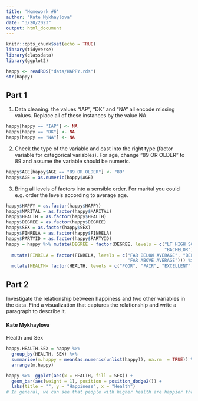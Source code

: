 ```yaml
---
title: 'Homework #6'
author: "Kate Mykhaylova"
date: "3/20/2023"
output: html_document
---
```


```r
knitr::opts_chunk$set(echo = TRUE)
library(tidyverse)
library(classdata)
library(ggplot2)
```

```r
happy <- readRDS("data/HAPPY.rds")
str(happy)
```

## Part 1

1. Data cleaning: the values “IAP”, “DK” and “NA” all encode missing values. Replace all of these instances by the value NA.
```r
happy[happy == "IAP"] <- NA
happy[happy == "DK"] <- NA
happy[happy == "NA"] <- NA
```

2. Check the type of the variable and cast into the right type (factor variable for categorical variables). For age, change “89 OR OLDER” to 89 and assume the variable should be numeric.
```r
happy$AGE[happy$AGE == "89 OR OLDER"] <- "89"
happy$AGE = as.numeric(happy$AGE)
```

3. Bring all levels of factors into a sensible order. For marital you could e.g. order the levels according to average age.
```r
happy$HAPPY = as.factor(happy$HAPPY) 
happy$MARITAL = as.factor(happy$MARITAL)
happy$HEALTH = as.factor(happy$HEALTH)
happy$DEGREE = as.factor(happy$DEGREE)
happy$SEX = as.factor(happy$SEX)
happy$FINRELA = as.factor(happy$FINRELA)
happy$PARTYID = as.factor(happy$PARTYID)
happy = happy %>% mutate(DEGREE = factor(DEGREE, levels = c("LT HIGH SCHOOL","HIGH SCHOOL", "JUNIOR COLLEGE", "GRADUATE", 
                                                            "BACHELOR"))) %>% 
  mutate(FINRELA = factor(FINRELA, levels = c("FAR BELOW AVERAGE", "BELOW AVERAGE", "AVERAGE", "ABOVE AVERAGE", 
                                              "FAR ABOVE AVERAGE"))) %>%
  mutate(HEALTH= factor(HEALTH, levels = c("POOR", "FAIR", "EXCELLENT", "GOOD")))
```

## Part 2

Investigate the relationship between happiness and two other variables in the data. Find a visualization that captures the relationship and write a paragraph to describe it.

#### Kate Mykhaylova
Health and Sex
```r
happy.HEALTH.SEX = happy %>%
  group_by(HEALTH, SEX) %>%
  summarise(m.happy = mean(as.numeric(unlist(happy)), na.rm  = TRUE)) %>%
  arrange(m.happy)

happy %>%  ggplot(aes(x = HEALTH, fill = SEX)) + 
  geom_bar(aes(weight = 1), position = position_dodge2()) +
  labs(title = "", y = "Happiness", x = "Health")
# In general, we can see that people with higher health are happier than those with poorer health. The people in the "good" category have relatively higher happiness scores. Between males and females, we can see that females tend to be happier than males in all the categories, especially in the good health category.
```